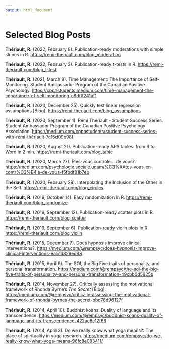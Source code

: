 ```yaml
---
output: html_document
---
```


\pagebreak

\scriptsize
\setlength{\parindent}{-0.2in}
\setlength{\leftskip}{0.2in}
\setlength{\parskip}{8pt}

# Selected Blog Posts

\footnotesize

**Thériault, R.** (2022, February 8). Publication-ready moderations with simple slopes in R. <https://remi-theriault.com/blog_moderation>

**Thériault, R.** (2022, February 3). Publication-ready t-tests in R. <https://remi-theriault.com/blog_t-test>

**Thériault, R.** (2021, March 9). Time Management: The Importance of Self-Monitoring. Student Ambassador Program of the Canadian Positive Psychology. <https://cppastudents.medium.com/time-management-the-importance-of-self-monitoring-c9dfff241af1>

**Thériault, R.** (2020, December 25). Quickly test linear regression assumptions [Blog]. <https://remi-theriault.com/blog_assumptions>

**Thériault, R.** (2020, September 1). Rémi Thériault - Student Success Series. Student Ambassador Program of the Canadian Positive Psychology Association. [https://medium.com/cppastudents/student-success-series-with-rémi-thériault-7c15d09b98f](https://medium.com/cppastudents/student-success-series-with-rémi-thériault-7c15d09b98f)

**Thériault, R.** (2020, August 21). Publication-ready APA tables: from R to Word in 2 min. <https://remi-theriault.com/blog_table>

**Thériault, R.** (2020, March 27). Êtes-vous contrôle... de vous?. [https://medium.com/psychologie.sociale.uqam/%C3%AAtes-vous-en-contr%C3%B4le-de-vous-f5fbdf81b7eb](https://medium.com/psychologie.sociale.uqam/%C3%AAtes-vous-en-contr%C3%B4le-de-vous-f5fbdf81b7eb)

**Thériault, R.** (2020, February 28). Interpolating the Inclusion of the Other in the Self. <https://remi-theriault.com/blog_circles>

**Thériault, R.** (2019, October 14). Easy randomization in R. <https://remi-theriault.com/blog_randomize>

**Thériault, R.** (2019, September 12). Publication-ready scatter plots in R. <https://remi-theriault.com/blog_scatter>

**Thériault, R.** (2019, September 6). Publication-ready violin plots in R. <https://remi-theriault.com/blog_violin>

**Thériault, R.** (2015, December 7). Does hypnosis improve clinical interventions?. <https://medium.com/@rempsyc/does-hypnosis-improve-clinical-interventions-ea51d829ed98>

<!-- **Thériault, R.** (2015, April 9). The New Age Movement: Volunteer Associations, Not Markets. <https://medium.com/@rempsyc/the-new-age-movement-volunteer-associations-not-markets-3f410b376af0> -->

**Thériault, R.** (2015, April 9). The SOI, the Big Five traits of personality, and personal transformation. <https://medium.com/@rempsyc/the-soi-the-big-five-traits-of-personality-and-personal-transformation-49cbb0d5625b>

<!-- **Thériault, R.**, April 8). L'hypothèse de continuité dans les rêves et son extension. <https://www.facebook.com/notes/rémi-thériault/lhypothèse-de-continuité-dans-les-rêves-et-son-extension-morale/10153830286773797> -->

**Thériault, R.** (2014, November 27). Critically assessing the motivational framework of Rhonda Byrne's *The Secret* [Blog]. <https://medium.com/@rempsyc/critically-assessing-the-motivational-framework-of-rhonda-byrnes-the-secret-bbd78d96127f>

**Thériault, R.** (2014, April 10). Buddhist koans: Duality of language and its transcendence. <https://medium.com/@rempsyc/buddhist-koans-duality-of-language-and-its-transcendence-422ac8c12f66>

**Thériault, R.** (2014, April 3). Do we really know what yoga means?: The place of spirituality in yoga research. [https://medium.com/rempsyc/do-we-really-know-what-yoga-means-96fc8e083411/](https://medium.com/rempsyc/do-we-really-know-what-yoga-means-96fc8e083411/)

<!-- **Thériault, R.** (2014, March 29). How I became intelligent: or why IQ tests may fail to awaken one's potential. [https://medium.com/rempsyc/how-i-became-intelligent-a95bc08c6290](https://medium.com/rempsyc/how-i-became-intelligent-a95bc08c6290) -->

<!-- **Thériault, R.** (2014, March 23). The quest for meaning and where it originates. [https://medium.com/rempsyc/the-quest-for-meaning-eda73de238b8](https://medium.com/rempsyc/the-quest-for-meaning-eda73de238b8) -->

<!-- **Thériault, R.** (2014, March 22). Do you know your EQ?: No, I'm not talking about your intelligence quotient. [https://medium.com/rempsyc/do-you-know-your-eq-23beca870fc](https://medium.com/rempsyc/do-you-know-your-eq-23beca870fc) -->

<!-- **Thériault, R.** (2014, January 16). Nature of reality and its inevitable simplification. [https://medium.com/rempsyc/nature-of-reality-e286a1587d94](https://medium.com/rempsyc/nature-of-reality-e286a1587d94) -->

<!-- **Thériault, R.** (2012, October 10). Bilan de RIO+20: La planète n'y arrivera pas si on ne change pas de modèle! *Le MotDit : Le journal étudiant du Collège Édouard-Montpetit*, *38*(3), p. 5. <https://issuu.com/motdit/docs/motdit10.10.12> -->

<!-- **Thériault, R.** (2012, August 30). Une folle élection: « ki cé kon vote, pq ou qs? » [pastiche]. *Le MotDit : Le journal du Collège Édouard-Montpetit*, *38*(1), p. 6. <https://issuu.com/motdit/docs/motdit30.08.12> -->

<!-- **Thériault, R.** (2012, February 22). Réflexion sur la hausse des droits de scolarité. *Le MotDit : Le journal étudiant du Collège Édouard-Montpetit*, *37*(5), p. 10. -->

<!-- **Thériault, R.** (2011, April 27). Expérience sur les perceptions extrasensorielles. *Le MotDit : Le journal étudiant du Collège Édouard-Montpetit*, *36*(7), p. 6. -->